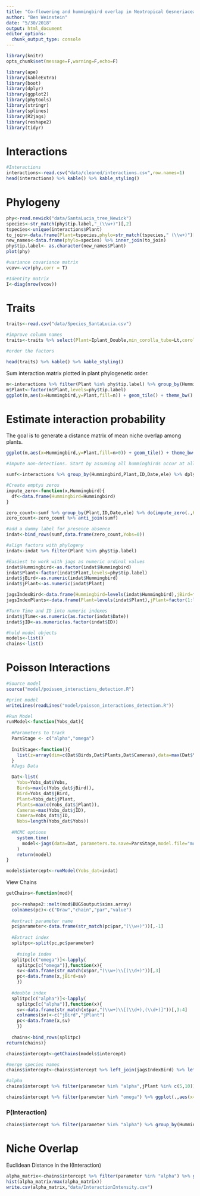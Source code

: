 ```yaml
---
title: "Co-flowering and hummingbird overlap in Neotropical Gesneriaceae: Generate Latent Interaction Matrix"
author: "Ben Weinstein"
date: "5/30/2018"
output: html_document
editor_options: 
  chunk_output_type: console
---
```


```r
library(knitr)
opts_chunk$set(message=F,warning=F,echo=F)

library(ape)
library(kableExtra)
library(boot)
library(dplyr)
library(ggplot2)
library(phytools)
library(stringr)
library(splines)
library(R2jags)
library(reshape2)
library(tidyr)
```

# Interactions

```r
#Interactions
interactions<-read.csv("data/cleaned/interactions.csv",row.names=1)
head(interactions) %>% kable() %>% kable_styling()
```

# Phylogeny

```r
phy<-read.newick("data/SantaLucia_tree_Newick")
species<-str_match(phy$tip.label,"_(\\w+)")[,2]
tspecies<-unique(interactions$Plant)
to_join<-data.frame(Plant=tspecies,phylo=str_match(tspecies," (\\w+)")[,2])
new_names<-data.frame(phylo=species) %>% inner_join(to_join)
phy$tip.label<- as.character(new_names$Plant)
plot(phy)

#variance covariance matrix
vcov<-vcv(phy,corr = T)

#Identity matrix
I<-diag(nrow(vcov))
```

# Traits
```r
traits<-read.csv("data/Species_SantaLucia.csv")

#improve column names
traits<-traits %>% select(Plant=Iplant_Double,min_corolla_tube=Lt,corolla_length=Lc,vertical_diameter= D,stamen_length=S,stamen_exertion=E)

#order the factors

head(traits) %>% kable() %>% kable_styling()
```

Sum interaction matrix plotted in plant phylogenetic order.

```r
m<-interactions %>% filter(Plant %in% phy$tip.label) %>% group_by(Hummingbird,Plant) %>% summarize(n=n())
m$Plant<-factor(m$Plant,levels=phy$tip.label)
ggplot(m,aes(x=Hummingbird,y=Plant,fill=n)) + geom_tile() + theme_bw() + theme(axis.text.x=element_text(angle=-90)) + scale_fill_continuous(low="blue",high="Red")
```

# Estimate interaction probability

The goal is to generate a distance matrix of mean niche overlap among plants.

```r
ggplot(m,aes(x=Hummingbird,y=Plant,fill=n>0)) + geom_tile() + theme_bw() + theme(axis.text.x=element_text(angle=-90))
```

```r
#Impute non-detections. Start by assuming all hummingbirds occur at all elevations (can be relaxed)

sumf<-interactions %>% group_by(Hummingbird,Plant,ID,Date,ele) %>% dplyr::summarize(Yobs=n())

#Create emptys zeros
impute_zero<-function(x,Hummingbird){
  df<-data.frame(Hummingbird=Hummingbird)
}

zero_count<-sumf %>% group_by(Plant,ID,Date,ele) %>% do(impute_zero(.,Hummingbird=levels(sumf$Hummingbird)))
zero_count<-zero_count %>% anti_join(sumf)

#add a dummy label for presence absence
indat<-bind_rows(sumf,data.frame(zero_count,Yobs=0))
```

```r

#align factors with phylogeny
indat<-indat %>% filter(Plant %in% phy$tip.label)

#Easiest to work with jags as numeric ordinal values
indat$Hummingbird<-as.factor(indat$Hummingbird)
indat$Plant<-factor(indat$Plant,levels=phy$tip.label)
indat$jBird<-as.numeric(indat$Hummingbird)
indat$jPlant<-as.numeric(indat$Plant)

jagsIndexBird<-data.frame(Hummingbird=levels(indat$Hummingbird),jBird=factor(1:length(levels(indat$Hummingbird))))
jagsIndexPlants<-data.frame(Plant=levels(indat$Plant),jPlant=factor(1:length(levels(indat$Plant))))

#Turn Time and ID into numeric indexes
indat$jTime<-as.numeric(as.factor(indat$Date))
indat$jID<-as.numeric(as.factor(indat$ID))
```

```r
#hold model objects
models<-list()
chains<-list()
```

# Poisson Interactions

```r
#Source model
source("model/poisson_interactions_detection.R")

#print model
writeLines(readLines("model/poisson_interactions_detection.R"))

#Run Model
runModel<-function(Yobs_dat){
  
  #Parameters to track
  ParsStage <- c("alpha","omega")
  
  InitStage<-function(){
    list(z=array(dim=c(Dat$Birds,Dat$Plants,Dat$Cameras),data=max(Dat$Yobs)))
  }
  #Jags Data

  Dat<-list(
    Yobs=Yobs_dat$Yobs,
    Birds=max(c(Yobs_dat$jBird)),
    Bird=Yobs_dat$jBird,
    Plant=Yobs_dat$jPlant,
    Plants=max(c(Yobs_dat$jPlant)),
    Cameras=max(Yobs_dat$jID),
    Camera=Yobs_dat$jID,
    Nobs=length(Yobs_dat$Yobs))
  
  #MCMC options
    system.time(
      model<-jags(data=Dat, parameters.to.save=ParsStage,model.file="model/poisson_interactions_detection.jags",n.thin=1,inits = InitStage,n.iter=10000,n.burnin=9500,n.chains=2,DIC=F)
    )
    return(model)
}

models$intercept<-runModel(Yobs_dat=indat)
```

View Chains

```r
getChains<-function(mod){
  
  pc<-reshape2::melt(mod$BUGSoutput$sims.array)
  colnames(pc)<-c("Draw","chain","par","value")
  
  #extract parameter name
  pc$parameter<-data.frame(str_match(pc$par,"(\\w+)"))[,-1]
  
  #Extract index
  splitpc<-split(pc,pc$parameter)
  
    #single index
  splitpc[c("omega")]<-lapply(
    splitpc[c("omega")],function(x){
    sv<-data.frame(str_match(x$par,"(\\w+)\\[(\\d+)"))[,3]
    pc<-data.frame(x,jBird=sv)
    })
  
  #double index
  splitpc[c("alpha")]<-lapply(
    splitpc[c("alpha")],function(x){
    sv<-data.frame(str_match(x$par,"(\\w+)\\[(\\d+),(\\d+)]"))[,3:4]
    colnames(sv)<-c("jBird","jPlant")
    pc<-data.frame(x,sv)
    })
  
  chains<-bind_rows(splitpc)
return(chains)}
```

```r
chains$intercept<-getChains(models$intercept)

#merge species names
chains$intercept<-chains$intercept %>% left_join(jagsIndexBird) %>% left_join(jagsIndexPlants)

#alpha
chains$intercept %>% filter(parameter %in% "alpha",jPlant %in% c(5,10)) %>% ggplot(.,aes(x=value,fill=Plant)) + geom_histogram() + facet_wrap(~Hummingbird,scales="free")

chains$intercept %>% filter(parameter %in% "omega") %>% ggplot(.,aes(x=Hummingbird,y=value)) + geom_boxplot() + coord_flip()

```

### P(Interaction)

```r
chains$intercept %>% filter(parameter %in% "alpha") %>% group_by(Hummingbird,Plant) %>% summarize(n=mean(value)) %>% ggplot(.,aes(fill=n,x=Plant,y=Hummingbird)) + geom_tile() + theme(axis.text.x = element_text(angle=-90)) + labs(fill="P(Interaction)") + scale_fill_continuous(low="blue",high="Red")
```

# Niche Overlap

Euclidean Distance in the I(Interaction)

```r
alpha_matrix<-chains$intercept %>% filter(parameter %in% "alpha") %>% group_by(Hummingbird,Plant) %>% summarize(n=mean(value)) %>% acast(Hummingbird~Plant)
hist(alpha_matrix/max(alpha_matrix))
write.csv(alpha_matrix,"data/InteractionIntensity.csv")
```
